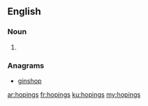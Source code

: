 ==English==

===Noun===
{{head|en|plural}}

# {{plural of|hoping|lang=en}}

===Anagrams===
* [[ginshop#English|ginshop]]

[[ar:hopings]]
[[fr:hopings]]
[[ku:hopings]]
[[my:hopings]]